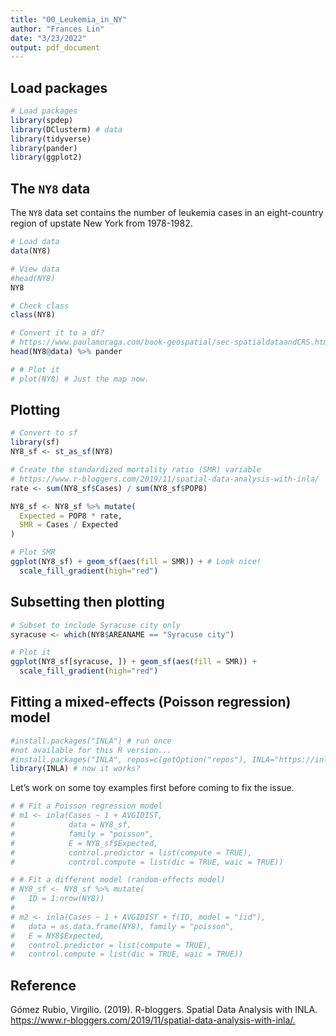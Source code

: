 ```yaml
---
title: "00_Leukemia_in_NY"
author: "Frances Lin"
date: "3/23/2022"
output: pdf_document
---
```


## Load packages

```r
# Load packages
library(spdep)
library(DClusterm) # data
library(tidyverse)
library(pander)
library(ggplot2)
```


## The `NY8` data

The `NY8` data set contains the number of leukemia cases in an eight-country region of upstate New York from 1978-1982. 

```r
# Load data
data(NY8)

# View data
#head(NY8)
NY8
```

```r
# Check class
class(NY8)
```

```r
# Convert it to a df? 
# https://www.paulamoraga.com/book-geospatial/sec-spatialdataandCRS.html
head(NY8@data) %>% pander
```

```r
# # Plot it 
# plot(NY8) # Just the map now.
```


## Plotting 

```r
# Convert to sf
library(sf)
NY8_sf <- st_as_sf(NY8)
```

```r
# Create the standardized mortality ratio (SMR) variable
# https://www.r-bloggers.com/2019/11/spatial-data-analysis-with-inla/
rate <- sum(NY8_sf$Cases) / sum(NY8_sf$POP8)

NY8_sf <- NY8_sf %>% mutate(
  Expected = POP8 * rate, 
  SMR = Cases / Expected
)
```

```r
# Plot SMR 
ggplot(NY8_sf) + geom_sf(aes(fill = SMR)) + # Look nice!
  scale_fill_gradient(high="red") 
```


## Subsetting then plotting

```r
# Subset to include Syracuse city only 
syracuse <- which(NY8$AREANAME == "Syracuse city")

# Plot it
ggplot(NY8_sf[syracuse, ]) + geom_sf(aes(fill = SMR)) + 
  scale_fill_gradient(high="red") 
```

## Fitting a mixed-effects (Poisson regression) model 

```r
#install.packages("INLA") # run once
#not available for this R version...
#install.packages("INLA", repos=c(getOption("repos"), INLA="https://inla.r-inla-download.org/R/stable"), dep=TRUE) # load a while
library(INLA) # now it works?
```

Let's work on some toy examples first before coming to fix the issue. 

```r
# # Fit a Poisson regression model
# m1 <- inla(Cases ~ 1 + AVGIDIST,
#            data = NY8_sf,
#            family = "poisson",
#            E = NY8_sf$Expected, 
#            control.predictor = list(compute = TRUE),
#            control.compute = list(dic = TRUE, waic = TRUE))
```

```r
# # Fit a different model (random-effects model)
# NY8_sf <- NY8_sf %>% mutate(
#   ID = 1:nrow(NY8))
# 
# m2 <- inla(Cases ~ 1 + AVGIDIST + f(ID, model = "iid"),
#   data = as.data.frame(NY8), family = "poisson", 
#   E = NY8$Expected,
#   control.predictor = list(compute = TRUE),
#   control.compute = list(dic = TRUE, waic = TRUE))
```



\newpage


## Reference 

Gómez Rubio, Virgilio. (2019). R-bloggers. Spatial Data Analysis with INLA. [https://www.r-bloggers.com/2019/11/spatial-data-analysis-with-inla/.](https://www.r-bloggers.com/2019/11/spatial-data-analysis-with-inla/)